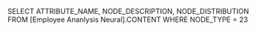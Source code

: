 SELECT 
	ATTRIBUTE_NAME,
	NODE_DESCRIPTION,
    NODE_DISTRIBUTION
FROM 
    [Employee Ananlysis Neural].CONTENT
WHERE 
	NODE_TYPE = 23